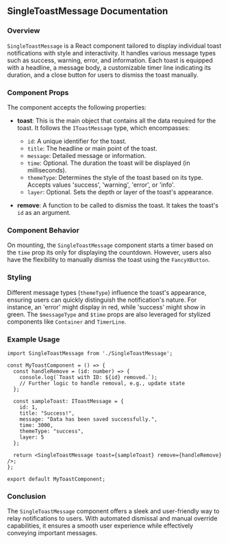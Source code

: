 ## SingleToastMessage Documentation

### Overview

`SingleToastMessage` is a React component tailored to display individual toast notifications with style and interactivity. It handles various message types such as success, warning, error, and information. Each toast is equipped with a headline, a message body, a customizable timer line indicating its duration, and a close button for users to dismiss the toast manually.

### Component Props

The component accepts the following properties:

- **toast**: This is the main object that contains all the data required for the toast. It follows the `IToastMessage` type, which encompasses:
  - `id`: A unique identifier for the toast.
  - `title`: The headline or main point of the toast.
  - `message`: Detailed message or information.
  - `time`: Optional. The duration the toast will be displayed (in milliseconds).
  - `themeType`: Determines the style of the toast based on its type. Accepts values 'success', 'warning', 'error', or 'info'.
  - `layer`: Optional. Sets the depth or layer of the toast's appearance.

- **remove**: A function to be called to dismiss the toast. It takes the toast's `id` as an argument.

### Component Behavior

On mounting, the `SingleToastMessage` component starts a timer based on the `time` prop its only for displaying the countdown. However, users also have the flexibility to manually dismiss the toast using the `FancyXButton`.

### Styling

Different message types (`themeType`) influence the toast's appearance, ensuring users can quickly distinguish the notification's nature. For instance, an 'error' might display in red, while 'success' might show in green. The `$messageType` and `$time` props are also leveraged for stylized components like `Container` and `TimerLine`.

### Example Usage

```React
import SingleToastMessage from './SingleToastMessage';

const MyToastComponent = () => {
  const handleRemove = (id: number) => {
    console.log(`Toast with ID: ${id} removed.`);
    // Further logic to handle removal, e.g., update state
  };

  const sampleToast: IToastMessage = {
    id: 1,
    title: "Success!",
    message: "Data has been saved successfully.",
    time: 3000,
    themeType: "success",
    layer: 5
  };

  return <SingleToastMessage toast={sampleToast} remove={handleRemove} />;
};

export default MyToastComponent;
```

### Conclusion

The `SingleToastMessage` component offers a sleek and user-friendly way to relay notifications to users. With automated dismissal and manual override capabilities, it ensures a smooth user experience while effectively conveying important messages.
